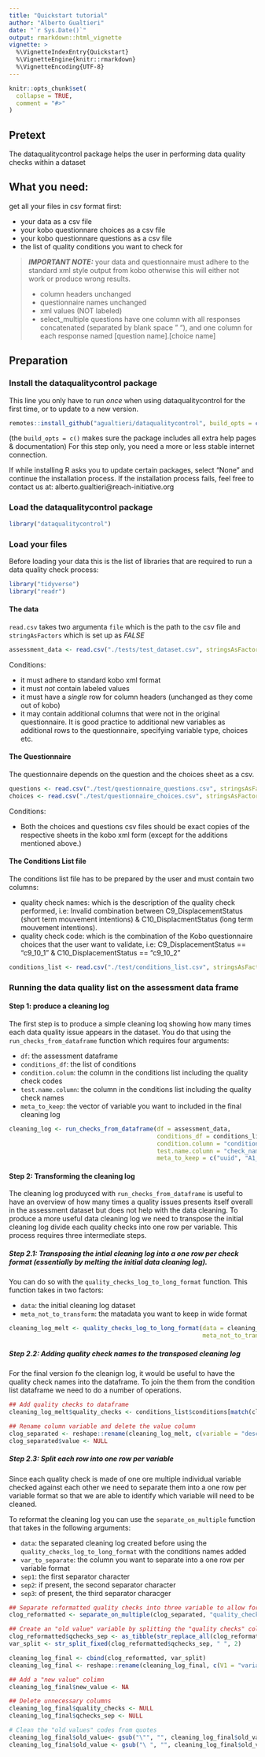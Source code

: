 ```yaml
---
title: "Quickstart tutorial"
author: "Alberto Gualtieri"
date: "`r Sys.Date()`"
output: rmarkdown::html_vignette
vignette: >
  %\VignetteIndexEntry{Quickstart}
  %\VignetteEngine{knitr::rmarkdown}
  %\VignetteEncoding{UTF-8}
---
```


```r
knitr::opts_chunk$set(
  collapse = TRUE,
  comment = "#>"
)
```
## Pretext
The dataqualitycontrol package helps the user in performing data quality checks within a dataset


## What you need:
get all your files in csv format first:

  - your data as a csv file
  - your kobo questionnare choices as a csv file
  - your kobo questionnare questions as a csv file
  - the list of quality conditions you want to check for




> _**IMPORTANT NOTE:**_ your data and questionnaire must adhere to the standard xml style output from kobo otherwise this will either not work or produce wrong results.
>
> - column headers unchanged
> - questionnaire names unchanged
> - xml values (NOT labeled)
> - select_multiple questions have one column with all responses concatenated (separated by blank space " "), and one column for each response named [question name].[choice name]
>


## Preparation
### Install the dataqualitycontrol package
This line you only have to run _once_ when using dataqualitycontrol for the first time, or to update to a new version.
```r
remotes::install_github("agualtieri/dataqualitycontrol", build_opts = c())
```
(the `build_opts = c()` makes sure the package includes all extra help pages & documentation)
For this step only, you need a more or less stable internet connection.

If while installing R asks you to update certain packages, select "None" and continue the installation process. If the installation process fails, feel free to contact us at: alberto.gualtieri@reach-initiative.org

### Load the dataqualitycontrol package
```r
library("dataqualitycontrol")
```

### Load your files
Before loading your data this is the list of libraries that are required to run a data quality check process:

```r
library("tidyverse")
library("readr")

```

#### The data
`read.csv` takes two argumenta `file` which is the path to the csv file and `stringAsFactors` which is set up as _FALSE_

```r
assessment_data <- read.csv("./tests/test_dataset.csv", stringsAsFactors = F)

```
Conditions:

- it must adhere to standard kobo xml format
- it must _not_ contain labeled values
- it must have a _single_ row for column headers (unchanged as they come out of kobo)
- it may contain additional columns that were not in the original questionnaire. It is good practice to additional new variables as additional rows to the questionnaire, specifying variable type, choices etc.


#### The Questionnaire
The questionnaire depends on the question and the choices sheet as a csv.

```r
questions <- read.csv("./test/questionnaire_questions.csv", stringsAsFactors = F)
choices <- read.csv("./test/questionnaire_choices.csv", stringsAsFactors = F)

```
Conditions:

- Both the choices and questions csv files should be exact copies of the respective sheets in the kobo xml form (except for the additions mentioned above.)

#### The Conditions List file
The conditions list file has to be prepared by the user and must contain two columns:

- quality check names: which is the description of the quality check performed, i.e: Invalid combination between C9_DisplacementStatus (short term mouvement intentions) & C10_DisplacmentStatus (long term mouvement intentions).
- quality check code: which is the combination of the Kobo questionnaire choices that the user want to validate, i.e: C9_DisplacementStatus == "c9_10_1" & C10_DisplacementStatus == "c9_10_2" 

```r
conditions_list <- read.csv("./test/conditions_list.csv", stringsAsFactors = F)

```

### Running the data quality list on the assessment data frame

#### Step 1: produce a cleaning log

The first step is to produce a simple cleaning loq showing how many times each data quality issue appears in the dataset. 
You do that using the `run_checks_from_dataframe` function which requires four arguments:

  - `df`: the assessment dataframe
  - `conditions_df`: the list of conditions
  - `condition.colum`: the column in the conditions list including the quality check codes
  - `test.name.column`: the column in the conditions list including the quality check names
  - `meta_to_keep`: the vector of variable you want to included in the final cleaning log

```r
cleaning_log <- run_checks_from_dataframe(df = assessment_data,
                                          conditions_df = conditions_list,
                                          condition.column = "conditions",
                                          test.name.column = "check_names",
                                          meta_to_keep = c("uuid", "A1_Metadata", "A2_Metadata", "A3_Metadata"))

```


#### Step 2: Transforming the cleaning log

The cleaning log produyced with `run_checks_from_dataframe` is useful to have an overview of how many times a quality issues presents itself overall in the assessment dataset but does not help with the data cleaning. To produce a more useful data cleaning log we need to transpose the initial cleaning log divide each quality checks into one row per variable. This process requires three intermediate steps. 

##### Step 2.1: Transposing the intial cleaning log into a one row per check format (essentially by melting the initial data cleaning log). 

You can do so with the `quality_checks_log_to_long_format` function. This function takes in two factors:

  - `data`: the initial cleaning log dataset
  - `meta_not_to_transform`: the matadata you want to keep in wide format


```r
cleaning_log_melt <- quality_checks_log_to_long_format(data = cleaning_log,
                                                       meta_not_to_transform = c("uuid", "A1_Metadata", "A2_Metadata", "A3_Metadata"))


```

##### Step 2.2: Adding quality check names to the transposed cleaning log

For the final version fo the cleanign log, it would be useful to have the quality check names into the dataframe. To join the them from the condition list dataframe we need to do a number of operations.

```r
## Add quality checks to dataframe
cleaning_log_melt$quality_checks <- conditions_list$conditions[match(cleaning_log_melt$variable, conditions_list$check_names)]

## Rename column variable and delete the value column
clog_separated <- reshape::rename(cleaning_log_melt, c(variable = "description"))
clog_separated$value <- NULL


```

##### Step 2.3: Split each row into one row per variable

Since each quality check is made of one ore multiple individual variable checked against each other we need to separate them into a one row per variable format so that we are able to identify which variable will need to be cleaned. 

To reformat the cleaning log you can use the `separate_on_multiple` function that takes in the following arguments:

  - `data`: the separated cleaning log created before using the `quality_checks_log_to_long_format` with the conditions names added
  - `var_to_separate`: the column you want to separate into a one row per variable format
  - `sep1`: the first separator character
  - `sep2`: if present, the second separator character
  - `sep3`: of present, the third separator characger


```r
## Separate reformatted quality checks into three variable to allow for easier data cleaning
clog_reformatted <- separate_on_multiple(clog_separated, "quality_checks", sep1 = "&", sep2 = "|")

## Create an "old value" variable by splitting the "quality checks" column
clog_reformatted$qchecks_sep <- as_tibble(str_replace_all(clog_reformatted$quality_checks, "[= | !=]", " "))
var_split <- str_split_fixed(clog_reformatted$qchecks_sep, " ", 2)

cleaning_log_final <- cbind(clog_reformatted, var_split)
cleaning_log_final <- reshape::rename(cleaning_log_final, c(V1 = "variable_name", V2 = "old_value"))

## Add a "new value" colimn
cleaning_log_final$new_value <- NA

## Delete unnecessary columns
cleaning_log_final$quality_checks <- NULL
cleaning_log_final$qchecks_sep <- NULL

# Clean the "old values" codes from quotes
cleaning_log_final$old_value<- gsub("\"", "", cleaning_log_final$old_value)
cleaning_log_final$old_value <- gsub("\ ", "", cleaning_log_final$old_value)


```

